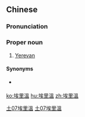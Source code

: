 {{also|埃里温}}
==Chinese==
{{zh-forms|s=埃里温|gloss=-}}

===Pronunciation===
{{zh-pron
|m=Āilǐwēn
|c=oi1 lei5 wan1,aai1 lei5 wan1
|mn=Ai-lí-un
|cat=pn
}}

===Proper noun===
{{zh-proper noun}}

# {{lb|zh|Mainland China}} [[Yerevan]] {{gloss|capital city of Armenia}}

====Synonyms====
* {{qualifier|Taiwan}} {{zh-l|葉里溫}}

[[Category:zh:Cities|土07埃里溫]]
[[Category:zh:Capital cities|土07埃里溫]]

[[ko:埃里溫]]
[[hu:埃里溫]]
[[zh:埃里溫]]